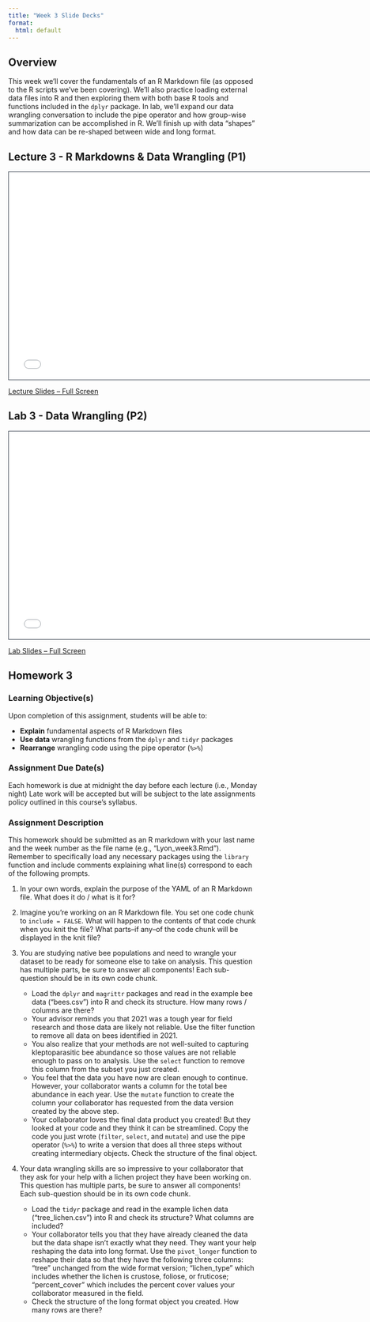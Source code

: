 ```yaml
---
title: "Week 3 Slide Decks"
format:
  html: default
---
```


## Overview

This week we'll cover the fundamentals of an R Markdown file (as opposed to the R scripts we've been covering). We'll also practice loading external data files into R and then exploring them with both base R tools and functions included in the `dplyr` package. In lab, we'll expand our data wrangling conversation to include the pipe operator and how group-wise summarization can be accomplished in R. We'll finish up with data "shapes" and how data can be re-shaped between wide and long format. 

## Lecture 3 - R Markdowns & Data Wrangling (P1)

```{=html}
<iframe class="slide-deck" src="slides_3a.html" height="420" width="750" style="border: 1px solid #2e3846;"></iframe>
```

[Lecture Slides -- Full Screen](slides_3a.qmd)

## Lab 3 - Data Wrangling (P2)

```{=html}
<iframe class="slide-deck" src="slides_3b.html" height="420" width="750" style="border: 1px solid #2e3846;"></iframe>
```

[Lab Slides -- Full Screen](slides_3b.qmd)

## Homework 3

### Learning Objective(s)

Upon completion of this assignment, students will be able to:

-	**Explain** fundamental aspects of R Markdown files
-	**Use data** wrangling functions from the `dplyr` and `tidyr` packages
-	**Rearrange** wrangling code using the pipe operator (`%>%`)

### Assignment Due Date(s)

Each homework is due at midnight the day before each lecture (i.e., Monday night) Late work will be accepted but will be subject to the late assignments policy outlined in this course's syllabus.

### Assignment Description

This homework should be submitted as an R markdown with your last name and the week number as the file name (e.g., "Lyon_week3.Rmd"). Remember to specifically load any necessary packages using the `library` function and include comments explaining what line(s) correspond to each of the following prompts.

1. In your own words, explain the purpose of the YAML of an R Markdown file. What does it do / what is it for?

2. Imagine you're working on an R Markdown file. You set one code chunk to `include = FALSE`. What will happen to the contents of that code chunk when you knit the file? What parts–if any–of the code chunk will be displayed in the knit file? 

3. You are studying native bee populations and need to wrangle your dataset to be ready for someone else to take on analysis. This question has multiple parts, be sure to answer all components! Each sub-question should be in its own code chunk.
    - Load the `dplyr` and `magrittr` packages and read in the example bee data ("bees.csv") into R and check its structure. How many rows / columns are there?
    - Your advisor reminds you that 2021 was a tough year for field research and those data are likely not reliable. Use the filter function to remove all data on bees identified in 2021.
    - You also realize that your methods are not well-suited to capturing kleptoparasitic bee abundance so those values are not reliable enough to pass on to analysis. Use the `select` function to remove this column from the subset you just created.
    - You feel that the data you have now are clean enough to continue. However, your collaborator wants a column for the total bee abundance in each year. Use the `mutate` function to create the column your collaborator has requested from the data version created by the above step. 
    - Your collaborator loves the final data product you created! But they looked at your code and they think it can be streamlined. Copy the code you just wrote (`filter`, `select`, and `mutate`) and use the pipe operator (`%>%`) to write a version that does all three steps without creating intermediary objects. Check the structure of the final object.

4. Your data wrangling skills are so impressive to your collaborator that they ask for your help with a lichen project they have been working on. This question has multiple parts, be sure to answer all components! Each sub-question should be in its own code chunk.
    - Load the `tidyr` package and read in the example lichen data ("tree_lichen.csv") into R and check its structure? What columns are included?
    - Your collaborator tells you that they have already cleaned the data but the data shape isn't exactly what they need. They want your help reshaping the data into long format. Use the `pivot_longer` function to reshape their data so that they have the following three columns: "tree" unchanged from the wide format version; "lichen_type" which includes whether the lichen is crustose, foliose, or fruticose; "percent_cover" which includes the percent cover values your collaborator measured in the field.
    - Check the structure of the long format object you created. How many rows are there? 
